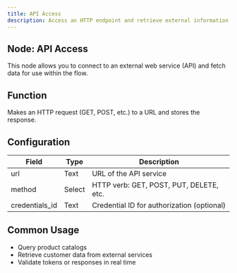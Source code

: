 ```yaml
---
title: API Access
description: Access an HTTP endpoint and retrieve external information.
---
```


## Node: API Access

This node allows you to connect to an external web service (API) and fetch data for use within the flow.

## Function
Makes an HTTP request (GET, POST, etc.) to a URL and stores the response.

## Configuration

| Field           | Type    | Description                                       |
|-----------------|---------|---------------------------------------------------|
| url             | Text    | URL of the API service                            |
| method          | Select  | HTTP verb: GET, POST, PUT, DELETE, etc.           |
| credentials_id  | Text    | Credential ID for authorization (optional)        |

## Common Usage
- Query product catalogs  
- Retrieve customer data from external services  
- Validate tokens or responses in real time  

